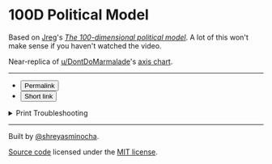 
# 100D Political Model

Based on [Jreg](//invidio.us/channel/UCGSGPehp0RWfca-kENgBJ9Q)'s [_The 100-dimensional political model_](//invidio.us/watch?v=UuopBeaUN24). A lot of this won't make sense if you haven't watched the video.

Near-replica of [u/DontDoMarmalade](https://www.reddit.com/user/DontDoMarmalade)'s [axis&nbsp;chart](https://www.reddit.com/r/Jreg/comments/djd0qx/i_made_an_actual_axis_chart_for_the_100/).

---

<form method="post" action="/api/s">

<Axes data={axes}/>

- <input type="submit" value="Permalink" formaction="/api/permalink"/>
- <input type="submit" value="Short link"/>

<details>

<summary>Print Troubleshooting</summary>

On <b>Chrome</b> enable <code>Background graphics</code> under <code>More Settings</code>, <code>Options</code> in the print dialog box.

On <b>Firefox</b> enable <code>Print Background Colors</code> and <code>Print Background Images</code> under <code>Appearance</code> in the print dialog box.

</details>

</form>

---

<footer>
<p>
    Built by <a href="https://github.com/shreyasminocha">@shreyasminocha</a>.
</p>

<p>
    <a href="https://github.com/shreyasminocha/100d">Source code</a> licensed under the <a href="https://shreyas.mit-license.org/2020">MIT license</a>.
</p>
</footer>
